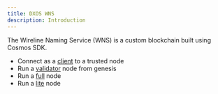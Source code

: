 ```yaml
---
title: DXOS WNS
description: Introduction
---
```


The Wireline Naming Service (WNS) is a custom blockchain built using Cosmos SDK.

* Connect as a [client](./client/) to a trusted node
* Run a [validator](./validator/) node from genesis
* Run a [full](./full-node/) node
* Run a [lite](./lite/) node
